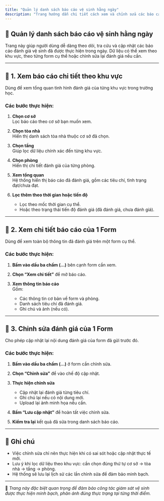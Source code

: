 ```yaml
---
title: "Quản lý danh sách báo cáo vệ sinh hằng ngày"
description: "Trang hướng dẫn chi tiết cách xem và chỉnh sửa các báo cáo vệ sinh được đánh giá trong ngày theo từng khu vực hoặc theo từng form cụ thể."
---
```


## 🧾 Quản lý danh sách báo cáo vệ sinh hằng ngày

Trang này giúp người dùng dễ dàng theo dõi, tra cứu và cập nhật các báo cáo đánh giá vệ sinh đã được thực hiện trong ngày. Dữ liệu có thể xem theo khu vực, theo từng form cụ thể hoặc chỉnh sửa lại đánh giá nếu cần.

---

## 📍 1. Xem báo cáo chi tiết theo khu vực

Dùng để xem tổng quan tình hình đánh giá của từng khu vực trong trường học.

### Các bước thực hiện:

1. **Chọn cơ sở**  
   Lọc báo cáo theo cơ sở bạn muốn xem.

2. **Chọn tòa nhà**  
   Hiển thị danh sách tòa nhà thuộc cơ sở đã chọn.

3. **Chọn tầng**  
   Giúp lọc dữ liệu chính xác đến từng khu vực.

4. **Chọn phòng**  
   Hiển thị chi tiết đánh giá của từng phòng.

5. **Xem tổng quan**  
   Hệ thống hiển thị báo cáo đã đánh giá, gồm các tiêu chí, tình trạng đạt/chưa đạt.

6. **Lọc thêm theo thời gian hoặc tiến độ**  
   - Lọc theo mốc thời gian cụ thể.  
   - Hoặc theo trạng thái tiến độ đánh giá (đã đánh giá, chưa đánh giá).

---

## 📍 2. Xem chi tiết báo cáo của 1 Form

Dùng để xem toàn bộ thông tin đã đánh giá trên một form cụ thể.

### Các bước thực hiện:

1. **Bấm vào dấu ba chấm (...)** bên cạnh form cần xem.

2. **Chọn “Xem chi tiết”** để mở báo cáo.

3. **Xem thông tin báo cáo**  
   Gồm:
   - Các thông tin cơ bản về form và phòng.
   - Danh sách tiêu chí đã đánh giá.
   - Ghi chú và ảnh (nếu có).

---

## 📍 3. Chỉnh sửa đánh giá của 1 Form

Cho phép cập nhật lại nội dung đánh giá của form đã gửi trước đó.

### Các bước thực hiện:

1. **Bấm vào dấu ba chấm (...)** ở form cần chỉnh sửa.

2. **Chọn “Chỉnh sửa”** để vào chế độ cập nhật.

3. **Thực hiện chỉnh sửa**  
   - Cập nhật lại đánh giá từng tiêu chí.  
   - Ghi chú lại nếu có nội dung mới.  
   - Upload lại ảnh minh họa nếu cần.

4. **Bấm “Lưu cập nhật”** để hoàn tất việc chỉnh sửa.

5. **Kiểm tra lại** kết quả đã sửa trong danh sách báo cáo.

---

## 🧩 Ghi chú

- Việc chỉnh sửa chỉ nên thực hiện khi có sai sót hoặc cập nhật thực tế mới.
- Lưu ý khi lọc dữ liệu theo khu vực: cần chọn đúng thứ tự cơ sở → tòa nhà → tầng → phòng.
- Hệ thống sẽ lưu lại lịch sử các lần chỉnh sửa để đảm bảo minh bạch.

---

📍 *Trang này đặc biệt quan trọng để đảm bảo công tác giám sát vệ sinh được thực hiện minh bạch, phản ánh đúng thực trạng tại từng thời điểm.*
